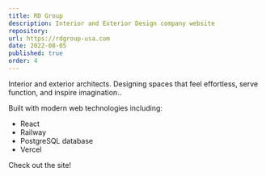 ```yaml
---
title: RD Group
description: Interior and Exterior Design company website
repository:
url: https://rdgroup-usa.com
date: 2022-08-05
published: true
order: 4
---
```


Interior and exterior architects. Designing spaces that feel effortless, serve function, and inspire imagination..

Built with modern web technologies including:

- React
- Railway
- PostgreSQL database
- Vercel

Check out the site!
